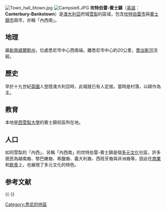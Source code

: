 [[Image:Town_hall_btown.jpg|thumb]]
[[Image:Campsie6.JPG|thumb]]
'''坎特伯雷-賓士鎮'''（[[英語|英語]]：'''Canterbury-Bankstown'''）是[[澳大利亞|澳大利亞]]府城[[悉尼|雪梨]]的區域，包含[[坎特伯雷市_(新南威爾斯州)|坎特伯雷市]]與[[賓士鎮市|賓士鎮市]]兩市，亦稱「內西南」。

==地理==
屬[[新南威爾斯州|新南威爾斯州]]，位處悉尼市中心西南端，離悉尼市中心約20公里，[[喬治斯河|喬治斯河]]流經。

==歷史==
早於十九世紀[[英國|英國]]人登陸澳大利亞時，此城就已有人定居。當時是村落，以耕作為主。

==教育==
本地是[[西雪梨大學|西雪梨大學]]的賓士鎮校區所在地。

== 人口 ==
如同雪梨的「內西」，另稱「內西南」的坎特伯雷-賓士鎮是個[[多元文化|多元文化]]社區，許多居民為越南裔、黎巴嫩裔、希臘裔、義大利裔、西班牙裔與非洲裔等，因此在[[商業|商業]]和[[飲食|飲食]]上，也展現了多元文化的特色。

== 参考文献 ==
{{Reflist}}

{{-}}
{{Sydney regions}}

[[Category:悉尼的地區|Category:悉尼的地區]]